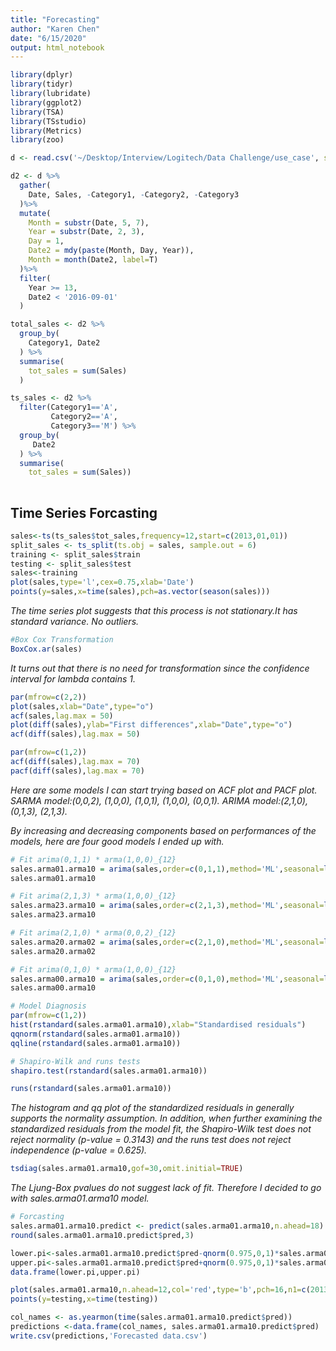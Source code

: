 ```yaml
---
title: "Forecasting"
author: "Karen Chen"
date: "6/15/2020"
output: html_notebook
---
```

```r
library(dplyr)
library(tidyr)
library(lubridate)
library(ggplot2)
library(TSA)
library(TSstudio)
library(Metrics)
library(zoo)
```

```r
d <- read.csv('~/Desktop/Interview/Logitech/Data Challenge/use_case', stringsAsFactors = F)

d2 <- d %>%
  gather(
    Date, Sales, -Category1, -Category2, -Category3
  )%>%
  mutate(
    Month = substr(Date, 5, 7),
    Year = substr(Date, 2, 3),
    Day = 1,
    Date2 = mdy(paste(Month, Day, Year)),
    Month = month(Date2, label=T)
  )%>%
  filter(
    Year >= 13,
    Date2 < '2016-09-01'
  )

total_sales <- d2 %>%
  group_by(
    Category1, Date2
  ) %>%
  summarise(
    tot_sales = sum(Sales)
  )
```

```r
ts_sales <- d2 %>%
  filter(Category1=='A',
         Category2=='A',
         Category3=='M') %>%
  group_by(
     Date2
  ) %>%
  summarise(
    tot_sales = sum(Sales))
  
```

## Time Series Forcasting
```r
sales<-ts(ts_sales$tot_sales,frequency=12,start=c(2013,01,01))
split_sales <- ts_split(ts.obj = sales, sample.out = 6)
training <- split_sales$train
testing <- split_sales$test
sales<-training
plot(sales,type='l',cex=0.75,xlab='Date')
points(y=sales,x=time(sales),pch=as.vector(season(sales)))
```

*The time series plot suggests that this process is not stationary.It has standard variance. No outliers.*
```r
#Box Cox Transformation
BoxCox.ar(sales)
```

*It turns out that there is no need for transformation since the confidence interval for lambda contains 1.*
```r
par(mfrow=c(2,2))
plot(sales,xlab="Date",type="o")
acf(sales,lag.max = 50)
plot(diff(sales),ylab="First differences",xlab="Date",type="o")
acf(diff(sales),lag.max = 50)
```

```r
par(mfrow=c(1,2))
acf(diff(sales),lag.max = 70)
pacf(diff(sales),lag.max = 70)
```

*Here are some models I can start trying based on ACF plot and PACF plot.*
*SARMA model:(0,0,2), (1,0,0), (1,0,1), (1,0,0), (0,0,1).*
*ARIMA model:(2,1,0), (0,1,3), (2,1,3).*

*By increasing and decreasing components based on performances of the models, here are four good models I ended up with.*
```r
# Fit arima(0,1,1) * arma(1,0,0)_{12}
sales.arma01.arma10 = arima(sales,order=c(0,1,1),method='ML',seasonal=list(order=c(1,0,0),period=12))
sales.arma01.arma10
```

```r
# Fit arima(2,1,3) * arma(1,0,0)_{12}
sales.arma23.arma10 = arima(sales,order=c(2,1,3),method='ML',seasonal=list(order=c(1,0,0),period=12))
sales.arma23.arma10
```
```r
# Fit arima(2,1,0) * arma(0,0,2)_{12}
sales.arma20.arma02 = arima(sales,order=c(2,1,0),method='ML',seasonal=list(order=c(0,0,2),period=12))
sales.arma20.arma02
```

```r
# Fit arima(0,1,0) * arma(1,0,0)_{12}
sales.arma00.arma10 = arima(sales,order=c(0,1,0),method='ML',seasonal=list(order=c(1,0,0),period=12))
sales.arma00.arma10
```

```r
# Model Diagnosis
par(mfrow=c(1,2))
hist(rstandard(sales.arma01.arma10),xlab="Standardised residuals")
qqnorm(rstandard(sales.arma01.arma10)) 
qqline(rstandard(sales.arma01.arma10))
```
```r
# Shapiro-Wilk and runs tests
shapiro.test(rstandard(sales.arma01.arma10))
```

```r
runs(rstandard(sales.arma01.arma10))
```
*The histogram and qq plot of the standardized residuals in generally supports the normality assumption. In addition, when further examining the standardized residuals from the model fit, the Shapiro-Wilk test does not reject normality (p-value = 0.3143) and the runs test does not reject independence (p-value = 0.625).*

```r
tsdiag(sales.arma01.arma10,gof=30,omit.initial=TRUE)
```
*The Ljung-Box pvalues do not suggest lack of fit. Therefore I decided to go with sales.arma01.arma10 model.*

```r
# Forcasting
sales.arma01.arma10.predict <- predict(sales.arma01.arma10,n.ahead=18) 
round(sales.arma01.arma10.predict$pred,3)
```

```r
lower.pi<-sales.arma01.arma10.predict$pred-qnorm(0.975,0,1)*sales.arma01.arma10.predict$se 
upper.pi<-sales.arma01.arma10.predict$pred+qnorm(0.975,0,1)*sales.arma01.arma10.predict$se 
data.frame(lower.pi,upper.pi)
```
```r
plot(sales.arma01.arma10,n.ahead=12,col='red',type='b',pch=16,n1=c(2013,1),ylab="Sales",xlab="Year",main='C1/A C2/A C3/M')
points(y=testing,x=time(testing))
```
```r
col_names <- as.yearmon(time(sales.arma01.arma10.predict$pred)) 
predictions <-data.frame(col_names, sales.arma01.arma10.predict$pred)
write.csv(predictions,'Forecasted data.csv')
```
